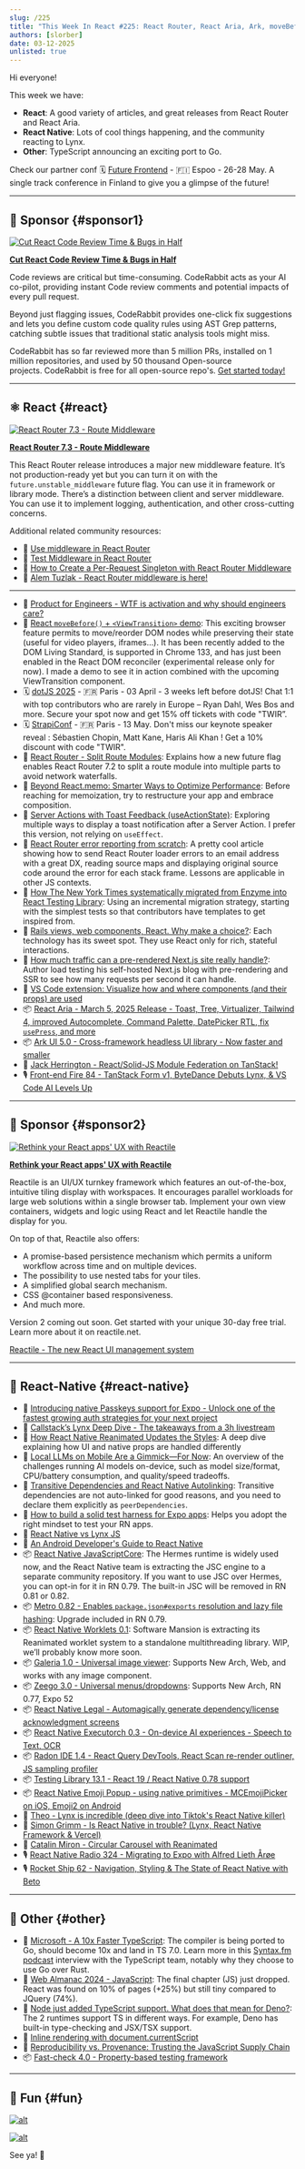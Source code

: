 ```yaml
---
slug: /225
title: "This Week In React #225: React Router, React Aria, Ark, moveBefore(), Ark | JSC, Lynx, Metro, Reanimated, AI, Radon, Galeria, Zeego, Legal | TypeScript, Deno, Web Almanac"
authors: [slorber]
date: 03-12-2025
unlisted: true
---
```


Hi everyone!

This week we have:

- **React**: A good variety of articles, and great releases from React Router and React Aria.
- **React Native**: Lots of cool things happening, and the community reacting to Lynx.
- **Other**: TypeScript announcing an exciting port to Go.

Check our partner conf 🗓 [Future Frontend](https://futurefrontend.com/?utm_source=thisweekinreact) \- 🇫🇮 Espoo - 26-28 May. A single track conference in Finland to give you a glimpse of the future!

<!-- truncate -->


<Support />

---

## 💸 Sponsor {#sponsor1}

[![Cut React Code Review Time & Bugs in Half](/emails/issues/225/coderabbit.jpg)](https://www.coderabbit.ai?utm_source=newsletter&utm_medium=email&utm_campaign=this_week_in_react_mar25)

**[Cut React Code Review Time & Bugs in Half](https://www.coderabbit.ai?utm_source=newsletter&utm_medium=email&utm_campaign=this_week_in_react_mar25)**

Code reviews are critical but time-consuming. CodeRabbit acts as your AI co-pilot, providing instant Code review comments and potential impacts of every pull request. 

Beyond just flagging issues, CodeRabbit provides one-click fix suggestions and lets you define custom code quality rules using AST Grep patterns, catching subtle issues that traditional static analysis tools might miss.

CodeRabbit has so far reviewed more than 5 million PRs, installed on 1 million repositories, and used by 50 thousand Open-source projects. CodeRabbit is free for all open-source repo's. [Get started today!](https://www.coderabbit.ai?utm_source=newsletter&utm_medium=email&utm_campaign=this_week_in_react_mar25)

---

## ⚛️ React {#react}

[![React Router 7.3 - Route Middleware](/emails/issues/225/rr.jpg)](https://github.com/remix-run/react-router/blob/main/CHANGELOG.md#v730)

**[React Router 7.3 \- Route Middleware](https://github.com/remix-run/react-router/blob/main/CHANGELOG.md#v730)**

This React Router release introduces a major new middleware feature. It’s not production-ready yet but you can turn it on with the `future.unstable_middleware` future flag. You can use it in framework or library mode. There’s a distinction between client and server middleware. You can use it to implement logging, authentication, and other cross-cutting concerns.

Additional related community resources:

- 📜 [Use middleware in React Router](https://sergiodxa.com/tutorials/use-middleware-in-react-router)
- 📜 [Test Middleware in React Router](https://sergiodxa.com/tutorials/test-middleware-in-react-router)
- 📜 [How to Create a Per-Request Singleton with React Router Middleware](https://sergiodxa.com/tutorials/create-a-per-request-singleton-with-react-router-middleware)
- 🎥 [Alem Tuzlak \- React Router middleware is here\!](https://www.youtube.com/watch?v=H9WmtBchWtQ)

---

- 💸 [Product for Engineers - WTF is activation and why should engineers care?](https://dub.link/twir-mar12)
- 👀 [React `moveBefore()` \+ `<ViewTransition>` demo](https://bsky.app/profile/did:plc:hxmev3uady7j4litwnr5fzbg/post/3lk6phwfik226): This exciting browser feature permits to move/reorder DOM nodes while preserving their state (useful for video players, iframes…). It has been recently added to the DOM Living Standard, is supported in Chrome 133, and has just been enabled in the React DOM reconciler (experimental release only for now). I made a demo to see it in action combined with the upcoming ViewTransition component.
- 🗓️ [dotJS 2025](https://www.dotjs.io/?utm_source=thisweekinreact) - 🇫🇷 Paris - 03 April - 3 weeks left before dotJS! Chat 1:1 with top contributors who are rarely in Europe – Ryan Dahl, Wes Bos and more. Secure your spot now and get 15% off tickets with code "TWIR”.
- 🗓 [StrapiConf](https://conf.strapi.io/?utm_source=thisweekinreact) - 🇫🇷 Paris - 13 May. Don't miss our keynote speaker reveal : Sébastien Chopin, Matt Kane, Haris Ali Khan ! Get a 10% discount with code "TWIR".
- 📜 [React Router \- Split Route Modules](https://remix.run/blog/split-route-modules): Explains how a new future flag enables React Router 7.2 to split a route module into multiple parts to avoid network waterfalls.
- 📜 [Beyond React.memo: Smarter Ways to Optimize Performance](https://cekrem.github.io/posts/beyond-react-memo-smarter-performance-optimization/): Before reaching for memoization, try to restructure your app and embrace composition.
- 📜 [Server Actions with Toast Feedback (useActionState)](https://www.robinwieruch.de/react-server-actions-toast-useactionstate/): Exploring multiple ways to display a toast notification after a Server Action. I prefer this version, not relying on `useEffect`.
- 📜 [React Router error reporting from scratch](https://programmingarehard.com/2025/03/11/react-router-error-reporting.html/): A pretty cool article showing how to send React Router loader errors to an email address with a great DX, reading source maps and displaying original source code around the error for each stack frame. Lessons are applicable in other JS contexts.
- 📜 [How The New York Times systematically migrated from Enzyme into React Testing Library](https://open.nytimes.com/how-the-new-york-times-systematically-migrated-from-enzyme-into-react-testing-library-b3ea538d001c): Using an incremental migration strategy, starting with the simplest tests so that contributors have templates to get inspired from.
- 📜 [Rails views, web components, React. Why make a choice?](https://www.aha.io/engineering/articles/rails-views-web-components-react): Each technology has its sweet spot. They use React only for rich, stateful interactions.
- 📜 [How much traffic can a pre-rendered Next.js site really handle?](https://martijnhols.nl/blog/how-much-traffic-can-a-pre-rendered-nextjs-site-handle): Author load testing his self-hosted Next.js blog with pre-rendering and SSR to see how many requests per second it can handle.
- 💸 [VS Code extension: Visualize how and where components (and their props) are used](https://omlet.dev/?utm_campaign=partner_this-week-in-react_newsletter-quick-link-mar-2025)
- 📦 [React Aria \- March 5, 2025 Release \- Toast, Tree, Virtualizer, Tailwind 4, improved Autocomplete, Command Palette, DatePicker RTL, fix `usePress`, and more](https://react-spectrum.adobe.com/releases/2025-03-05.html)
- 📦 [Ark UI 5.0 \- Cross-framework headless UI library \- Now faster and smaller](https://ark-ui.com/react/docs/overview/changelog#:~:text=.-,%5B5.0.0%5D%20%2D%202025%2D03%2D06)
- 🎥 [Jack Herrington \- React/Solid-JS Module Federation on TanStack\!](https://www.youtube.com/watch?v=e8yY9ZgPozw)
- 🎙️ [Front-end Fire 84 \- TanStack Form v1, ByteDance Debuts Lynx, & VS Code AI Levels Up](https://front-end-fire.com/episodes/84/)

<SubscribeFormEmbed placement="middle" />

---

## 💸 Sponsor {#sponsor2}

[![Rethink your React apps' UX with Reactile](/emails/issues/216/reactile.jpg)](https://www.reactile.net/?utm_source=ThisweekinReact)

**[Rethink your React apps' UX with Reactile](https://www.reactile.net/?utm_source=ThisweekinReact)**

Reactile is an UI/UX turnkey framework which features an out-of-the-box, intuitive tiling display with workspaces. It encourages parallel workloads for large web solutions within a single browser tab. Implement your own view containers, widgets and logic using React and let Reactile handle the display for you.

On top of that, Reactile also offers:

- A promise-based persistence mechanism which permits a uniform workflow across time and on multiple devices.
- The possibility to use nested tabs for your tiles.
- A simplified global search mechanism.
- CSS @container based responsiveness.
- And much more.

Version 2 coming out soon. Get started with your unique 30-day free trial. Learn more about it on reactile.net.

[Reactile - The new React UI management system](https://www.reactile.net/price?utm_source=ThisweekinReact)

---

## 📱 React-Native {#react-native}

- 💸 [Introducing native Passkeys support for Expo - Unlock one of the fastest growing auth strategies for your next project](https://go.clerk.com/I4o9cHy)
- 🧵 [Callstack’s Lynx Deep Dive \- The takeaways from a 3h livestream](https://threadreaderapp.com/thread/1898114457634500692.html)
- 📜 [How React Native Reanimated Updates the Styles](https://blog.swmansion.com/how-react-native-reanimated-updates-the-styles-a-deep-dive-338ab22e9f21): A deep dive explaining how UI and native props are handled differently
- 📜 [Local LLMs on Mobile Are a Gimmick—For Now](https://www.callstack.com/blog/local-llms-on-mobile-are-a-gimmick): An overview of the challenges running AI models on-device, such as model size/format, CPU/battery consumption, and quality/speed tradeoffs.
- 📜 [Transitive Dependencies and React Native Autolinking](https://shift.infinite.red/transitive-dependencies-and-react-native-autolinking-d4d4b7a651cf): Transitive dependencies are not auto-linked for good reasons, and you need to declare them explicitly as `peerDependencies`.
- 📜 [How to build a solid test harness for Expo apps](https://expo.dev/blog/how-to-build-a-solid-test-harness-for-expo-apps): Helps you adopt the right mindset to test your RN apps.
- 📜 [React Native vs Lynx JS](https://shift.infinite.red/react-native-vs-lynx-js-b1fffb0f0152)
- 📜 [An Android Developer's Guide to React Native](https://dev.to/amazonappdev/an-android-developers-guide-to-react-native-j66)
- 📦 [React Native JavaScriptCore](https://github.com/react-native-community/javascriptcore): The Hermes runtime is widely used now, and the React Native team is extracting the JSC engine to a separate community repository. If you want to use JSC over Hermes, you can opt-in for it in RN 0.79. The built-in JSC will be removed in RN 0.81 or 0.82.
- 📦 [Metro 0.82 \- Enables `package.json#exports` resolution and lazy file hashing](https://github.com/facebook/metro/releases/tag/v0.82.0): Upgrade included in RN 0.79.
- 📦 [React Native Worklets 0.1](https://github.com/software-mansion/react-native-reanimated/tree/main/packages/react-native-worklets): Software Mansion is extracting its Reanimated worklet system to a standalone multithreading library. WIP, we’ll probably know more soon.
- 📦 [Galeria 1.0 \- Universal image viewer](https://github.com/nandorojo/galeria/releases/tag/v1.0.0): Supports New Arch, Web, and works with any image component.
- 📦 [Zeego 3.0 \- Universal menus/dropdowns](https://github.com/nandorojo/zeego/releases/tag/v3.0.1): Supports New Arch, RN 0.77, Expo 52
- 📦 [React Native Legal \- Automagically generate dependency/license acknowledgment screens](https://github.com/callstackincubator/react-native-legal)
- 📦 [React Native Executorch 0.3 \- On-device AI experiences \- Speech to Text, OCR](https://github.com/software-mansion/react-native-executorch/releases/tag/v0.3.0)
- 📦 [Radon IDE 1.4 \- React Query DevTools, React Scan re-render outliner, JS sampling profiler](https://github.com/software-mansion/radon-ide/releases/tag/v1.4.0)
- 📦 [Testing Library 13.1 \- React 19 / React Native 0.78 support](https://github.com/callstack/react-native-testing-library/releases/tag/v13.1.0)
- 📦 [React Native Emoji Popup \- using native primitives \- MCEmojiPicker on iOS, Emoji2 on Android](https://github.com/okwasniewski/react-native-emoji-popup)
- 🎥 [Theo \- Lynx is incredible (deep dive into Tiktok's React Native killer)](https://www.youtube.com/watch?v=No0k-TMRuMA)
- 🎥 [Simon Grimm \- Is React Native in trouble? (Lynx, React Native Framework & Vercel)](https://www.youtube.com/watch?v=aqgQatFPNSw)
- 🎥 [Catalin Miron \- Circular Carousel with Reanimated](https://www.youtube.com/watch?v=6Va1yBFdUxI)
- 🎙️ [React Native Radio 324 \- Migrating to Expo with Alfred Lieth Årøe](https://infinite.red/react-native-radio/rnr-324-migrating-to-expo-with-alfred-lieth-are)
- 🎙️ [Rocket Ship 62 \- Navigation, Styling & The State of React Native with Beto](https://share.transistor.fm/s/6a224b64)

---

## 🔀 Other {#other}

- 📜 [Microsoft \- A 10x Faster TypeScript](https://devblogs.microsoft.com/typescript/typescript-native-port/): The compiler is being ported to Go, should become 10x and land in TS 7.0. Learn more in this [Syntax.fm podcast](https://www.youtube.com/watch?v=ZlGza4oIleY) interview with the TypeScript team, notably why they choose to use Go over Rust.
- 📜 [Web Almanac 2024 \- JavaScript](https://almanac.httparchive.org/en/2024/javascript): The final chapter (JS) just dropped. React was found on 10% of pages (+25%) but still tiny compared to JQuery (74%).
- 📜 [Node just added TypeScript support. What does that mean for Deno?](https://deno.com/blog/typescript-in-node-vs-deno): The 2 runtimes support TS in different ways. For example, Deno has built-in type-checking and JSX/TSX support.
- 📜 [Inline rendering with document​.currentScript](https://leanrada.com/notes/inline-rendering-currentscript/)
- 📜 [Reproducibility vs. Provenance: Trusting the JavaScript Supply Chain](https://blog.vlt.sh/blog/reproducibility)
- 📦 [Fast-check 4.0 \- Property-based testing framework](https://fast-check.dev/blog/2025/03/10/whats-new-in-fast-check-4-0-0/)

---

## 🤭 Fun {#fun}

[![alt](/emails/issues/225/meme.jpg)](https://x.com/schlimmson/status/1895489183101440486)

[![alt](/emails/issues/225/meme2.jpg)](https://x.com/sebastienlorber/status/1899482883472961833)

See ya! 👋
